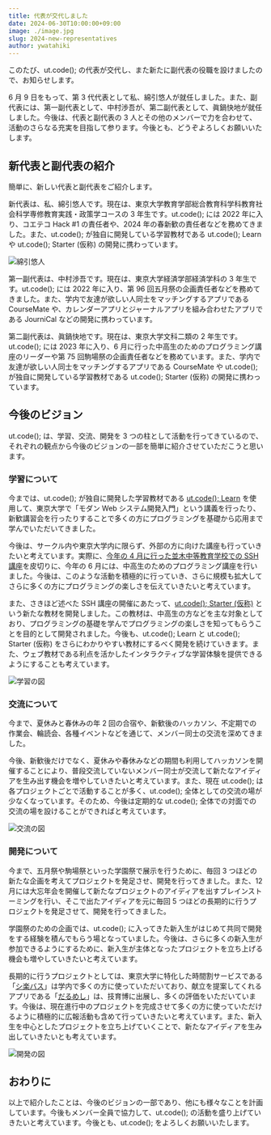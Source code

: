 ```yaml
---
title: 代表が交代しました
date: 2024-06-30T10:00:00+09:00
image: ./image.jpg
slug: 2024-new-representatives
author: ywatahiki
---
```


このたび、ut.code(); の代表が交代し、また新たに副代表の役職を設けましたので、お知らせします。

6 月 9 日をもって、第 3 代代表として私、綿引悠人が就任しました。また、副代表には、第一副代表として、中村渉吾が、第二副代表として、眞鍋快地が就任しました。今後は、代表と副代表の 3 人とその他のメンバーで力を合わせて、活動のさらなる充実を目指して参ります。今後とも、どうぞよろしくお願いいたします。

## 新代表と副代表の紹介

簡単に、新しい代表と副代表をご紹介します。

新代表は、私、綿引悠人です。現在は、東京大学教育学部総合教育科学科教育社会科学専修教育実践・政策学コースの 3 年生です。ut.code(); には 2022 年に入り、コエテコ Hack #1 の責任者や、2024 年の春新歓の責任者などを務めてきました。また、ut.code(); が独自に開発している学習教材である ut.code(); Learn や ut.code(); Starter (仮称) の開発に携わっています。

![綿引悠人](./ywatahiki.jpg)

第一副代表は、中村渉吾です。現在は、東京大学経済学部経済学科の 3 年生です。ut.code(); には 2022 年に入り、第 96 回五月祭の企画責任者などを務めてきました。また、学内で友達が欲しい人同士をマッチングするアプリである CourseMate や、カレンダーアプリとジャーナルアプリを組み合わせたアプリである JourniCal などの開発に携わっています。

第二副代表は、眞鍋快地です。現在は、東京大学文科二類の 2 年生です。ut.code(); には 2023 年に入り、6 月に行った中高生のためのプログラミング講座のリーダーや第 75 回駒場祭の企画責任者などを務めています。また、学内で友達が欲しい人同士をマッチングするアプリである CourseMate や ut.code(); が独自に開発している学習教材である ut.code(); Starter (仮称) の開発に携わっています。

## 今後のビジョン

ut.code(); は、学習、交流、開発を 3 つの柱として活動を行ってきているので、それぞれの観点から今後のビジョンの一部を簡単に紹介させていただこうと思います。

### 学習について

今までは、ut.code(); が独自に開発した学習教材である [ut.code(); Learn](https://learn.utcode.net/) を使用して、東京大学で「モダン Web システム開発入門」という講義を行ったり、新歓講習会を行ったりすることで多くの方にプログラミングを基礎から応用まで学んでいただいてきました。

今後は、サークル内や東京大学内に限らず、外部の方に向けた講座も行っていきたいと考えています。実際に、[今年の 4 月に行った並木中等教育学校での SSH 講座](/articles/2024-namiki-secondary-school-ssh-seminar/)を皮切りに、今年の 6 月には、中高生のためのプログラミング講座を行いました。今後は、このような活動を積極的に行っていき、さらに規模も拡大してさらに多くの方にプログラミングの楽しさを伝えていきたいと考えています。

また、さきほど述べた SSH 講座の開催にあたって、[ut.code(); Starter (仮称)](https://starter.utcode.net/) という新たな教材を開発しました。この教材は、中高生の方などを主な対象としており、プログラミングの基礎を学んでプログラミングの楽しさを知ってもらうことを目的として開発されました。今後も、ut.code(); Learn と ut.code(); Starter (仮称) をさらにわかりやすい教材にするべく開発を続けていきます。また、ウェブ教材である利点を活かしたインタラクティブな学習体験を提供できるようにすることも考えています。

![学習の図](./learn.jpg)

### 交流について

今まで、夏休みと春休みの年 2 回の合宿や、新歓後のハッカソン、不定期での作業会、輪読会、各種イベントなどを通じて、メンバー同士の交流を深めてきました。

今後、新歓後だけでなく、夏休みや春休みなどの期間も利用してハッカソンを開催することにより、普段交流していないメンバー同士が交流して新たなアイディアを生み出す機会を増やしていきたいと考えています。また、現在 ut.code(); は各プロジェクトごとで活動することが多く、ut.code(); 全体としての交流の場が少なくなっています。そのため、今後は定期的な ut.code(); 全体での対面での交流の場を設けることができればと考えています。

![交流の図](./share.jpg)

### 開発について

今まで、五月祭や駒場祭といった学園祭で展示を行うために、毎回 3 つほどの新たな企画を考えてプロジェクトを発足させ、開発を行ってきました。また、12 月には大忘年会を開催して新たなプロジェクトのアイディアを出すブレインストーミングを行い、そこで出たアイディアを元に毎回 5 つほどの長期的に行うプロジェクトを発足させて、開発を行ってきました。

学園祭のための企画では、ut.code(); に入ってきた新入生がはじめて共同で開発をする経験を積んでもらう場となっていました。今後は、さらに多くの新入生が参加できるようにするために、新入生が主体となったプロジェクトを立ち上げる機会も増やしていきたいと考えています。

長期的に行うプロジェクトとしては、東京大学に特化した時間割サービスである「[シ楽バス](/projects/syllabus/)」は学内で多くの方に使っていただいており、献立を提案してくれるアプリである「[だるめし](/projects/dull-meshi/)」は、技育博に出展し、多くの評価をいただいています。今後は、現在進行中のプロジェクトを完成させて多くの方に使っていただけるように積極的に広報活動も含めて行っていきたいと考えています。また、新入生を中心としたプロジェクトを立ち上げていくことで、新たなアイディアを生み出していきたいとも考えています。

![開発の図](./develop.jpg)

## おわりに

以上で紹介したことは、今後のビジョンの一部であり、他にも様々なことを計画しています。今後もメンバー全員で協力して、ut.code(); の活動を盛り上げていきたいと考えています。今後とも、ut.code(); をよろしくお願いいたします。
